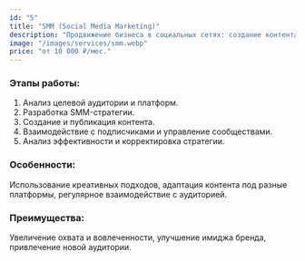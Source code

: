 ```yaml
---
id: "5"
title: "SMM (Social Media Marketing)"
description: "Продвижение бизнеса в социальных сетях: создание контента, настройка таргетированной рекламы и увеличение вовлеченности аудитории. Стоимость от 10 000 ₽ в месяц."
image: "/images/services/smm.webp"
price: "от 10 000 ₽/мес."
---
```


### Этапы работы:

1. Анализ целевой аудитории и платформ.
2. Разработка SMM-стратегии.
3. Создание и публикация контента.
4. Взаимодействие с подписчиками и управление сообществами.
5. Анализ эффективности и корректировка стратегии.

### Особенности:

Использование креативных подходов, адаптация контента под разные платформы, регулярное взаимодействие с аудиторией.

### Преимущества:

Увеличение охвата и вовлеченности, улучшение имиджа бренда, привлечение новой аудитории.
